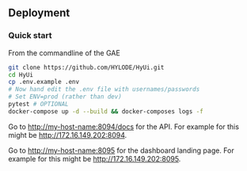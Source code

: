 ## Deployment

### Quick start

From the commandline of the GAE

```sh
git clone https://github.com/HYLODE/HyUi.git
cd HyUi
cp .env.example .env
# Now hand edit the .env file with usernames/passwords
# Set ENV=prod (rather than dev)
pytest # OPTIONAL
docker-compose up -d --build && docker-composes logs -f
```

Go to [http://my-host-name:8094/docs](http://my-host-name:8094/docs) for the API. For example for this might be [http://172.16.149.202:8094]().

Go to [http://my-host-name:8095](http://my-host-name:8095) for the dashboard landing page. For example for this might be [http://172.16.149.202:8095]().
